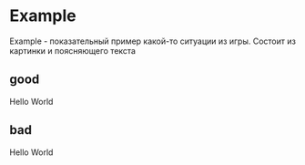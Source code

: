 
<Meta title="MDX|Example" component={Example} />

# Example

Example - показательный пример какой-то ситуации из игры. Состоит из картинки и поясняющего текста

## good

<Preview>
  <Story name="good">
    <Example text="TEXT" title="title" type="good" image="image">
      Hello World
    </Example>
  </Story>
</Preview>

## bad

<Preview>
  <Story name="bad">
    <Example text="TEXT" title="title" type="bad" image="image">
      Hello World
    </Example>
  </Story>
</Preview>
